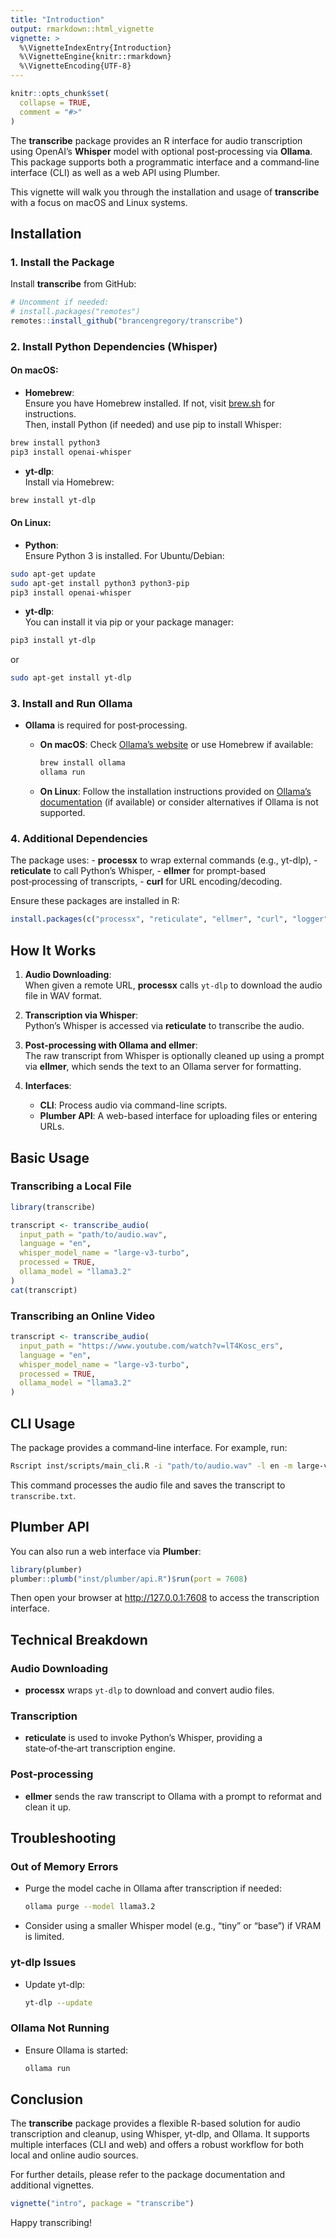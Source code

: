 ```yaml
---
title: "Introduction"
output: rmarkdown::html_vignette
vignette: >
  %\VignetteIndexEntry{Introduction}
  %\VignetteEngine{knitr::rmarkdown}
  %\VignetteEncoding{UTF-8}
---
```


```r
knitr::opts_chunk$set(
  collapse = TRUE,
  comment = "#>"
)
```

The **transcribe** package provides an R interface for audio transcription using OpenAI's **Whisper** model with optional post‑processing via **Ollama**. This package supports both a programmatic interface and a command‑line interface (CLI) as well as a web API using Plumber.

This vignette will walk you through the installation and usage of **transcribe** with a focus on macOS and Linux systems.

## Installation

### 1. Install the Package

Install **transcribe** from GitHub:

```r
# Uncomment if needed:
# install.packages("remotes")
remotes::install_github("brancengregory/transcribe")
```

### 2. Install Python Dependencies (Whisper)

#### On macOS:

- **Homebrew**:  
  Ensure you have Homebrew installed. If not, visit [brew.sh](https://brew.sh) for instructions.  
  Then, install Python (if needed) and use pip to install Whisper:
  
```bash
brew install python3
pip3 install openai-whisper
```

- **yt-dlp**:  
  Install via Homebrew:
  
```bash
brew install yt-dlp
```

#### On Linux:

- **Python**:  
  Ensure Python 3 is installed. For Ubuntu/Debian:
  
```bash
sudo apt-get update
sudo apt-get install python3 python3-pip
pip3 install openai-whisper
```

- **yt-dlp**:  
  You can install it via pip or your package manager:
  
```bash
pip3 install yt-dlp
```

or

```bash
sudo apt-get install yt-dlp
```

### 3. Install and Run Ollama

- **Ollama** is required for post‑processing.  
  - **On macOS**: Check [Ollama's website](https://ollama.com) or use Homebrew if available:
  
    ```bash
    brew install ollama
    ollama run
    ```
  
  - **On Linux**: Follow the installation instructions provided on [Ollama's documentation](https://ollama.com) (if available) or consider alternatives if Ollama is not supported.

### 4. Additional Dependencies

The package uses:
- **processx** to wrap external commands (e.g., yt-dlp),
- **reticulate** to call Python’s Whisper,
- **ellmer** for prompt-based post‑processing of transcripts,
- **curl** for URL encoding/decoding.

Ensure these packages are installed in R:

```r
install.packages(c("processx", "reticulate", "ellmer", "curl", "logger", "glue", "stringr", "fs"))
```

## How It Works

1. **Audio Downloading**:  
   When given a remote URL, **processx** calls `yt-dlp` to download the audio file in WAV format.

2. **Transcription via Whisper**:  
   Python’s Whisper is accessed via **reticulate** to transcribe the audio.

3. **Post‑processing with Ollama and ellmer**:  
   The raw transcript from Whisper is optionally cleaned up using a prompt via **ellmer**, which sends the text to an Ollama server for formatting.

4. **Interfaces**:  
   - **CLI**: Process audio via command-line scripts.
   - **Plumber API**: A web-based interface for uploading files or entering URLs.

## Basic Usage

### Transcribing a Local File

```r
library(transcribe)

transcript <- transcribe_audio(
  input_path = "path/to/audio.wav",
  language = "en",
  whisper_model_name = "large-v3-turbo",
  processed = TRUE,
  ollama_model = "llama3.2"
)
cat(transcript)
```

### Transcribing an Online Video

```r
transcript <- transcribe_audio(
  input_path = "https://www.youtube.com/watch?v=lT4Kosc_ers",
  language = "en",
  whisper_model_name = "large-v3-turbo",
  processed = TRUE,
  ollama_model = "llama3.2"
)
```

## CLI Usage

The package provides a command‑line interface. For example, run:

```bash
Rscript inst/scripts/main_cli.R -i "path/to/audio.wav" -l en -m large-v3-turbo -p TRUE -M llama3.2 -o "transcribe.txt"
```

This command processes the audio file and saves the transcript to `transcribe.txt`.

## Plumber API

You can also run a web interface via **Plumber**:

```r
library(plumber)
plumber::plumb("inst/plumber/api.R")$run(port = 7608)
```

Then open your browser at [http://127.0.0.1:7608](http://127.0.0.1:7608) to access the transcription interface.

## Technical Breakdown

### Audio Downloading
- **processx** wraps `yt-dlp` to download and convert audio files.

### Transcription
- **reticulate** is used to invoke Python’s Whisper, providing a state‑of‑the‑art transcription engine.

### Post‑processing
- **ellmer** sends the raw transcript to Ollama with a prompt to reformat and clean it up.

## Troubleshooting

### Out of Memory Errors
- Purge the model cache in Ollama after transcription if needed:
  ```bash
  ollama purge --model llama3.2
  ```
- Consider using a smaller Whisper model (e.g., "tiny" or "base") if VRAM is limited.

### yt-dlp Issues
- Update yt-dlp:
  ```bash
  yt-dlp --update
  ```

### Ollama Not Running
- Ensure Ollama is started:
  ```bash
  ollama run
  ```

## Conclusion

The **transcribe** package provides a flexible R-based solution for audio transcription and cleanup, using Whisper, yt-dlp, and Ollama. It supports multiple interfaces (CLI and web) and offers a robust workflow for both local and online audio sources.

For further details, please refer to the package documentation and additional vignettes.

```r
vignette("intro", package = "transcribe")
```

Happy transcribing!
